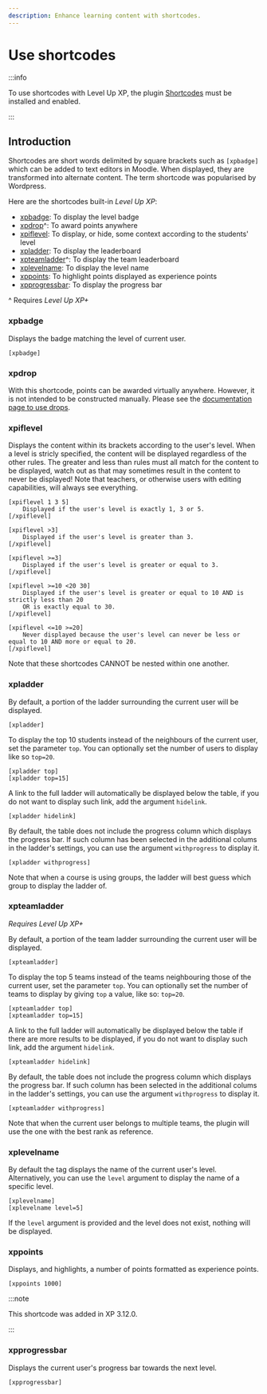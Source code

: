 ```yaml
---
description: Enhance learning content with shortcodes.
---
```


# Use shortcodes

:::info

To use shortcodes with Level Up XP, the plugin [Shortcodes](https://moodle.org/plugins/filter_shortcodes) must be installed and enabled.

:::

## Introduction

Shortcodes are short words delimited by square brackets such as `[xpbadge]` which can be added to text editors in Moodle. When displayed, they are transformed into alternate content. The term shortcode was popularised by Wordpress.

Here are the shortcodes built-in _Level Up XP_:

- [xpbadge](#xpbadge): To display the level badge
- [xpdrop](#xprop)^: To award points anywhere
- [xpiflevel](#xpiflevel): To display, or hide, some context according to the students' level
- [xpladder](#xpladder): To display the leaderboard
- [xpteamladder](#xpteamladder)^: To display the team leaderboard
- [xplevelname](#xplevelname): To display the level name
- [xppoints](#xppoints): To highlight points displayed as experience points
- [xpprogressbar](#xpprogressbar): To display the progress bar

^ Requires _Level Up XP+_

### xpbadge

Displays the badge matching the level of current user.

`[xpbadge]`

### xpdrop

With this shortcode, points can be awarded virtually anywhere. However, it is not intended to be constructed manually. Please see the [documentation page to use drops](../use-drops/index.mdx).

### xpiflevel

Displays the content within its brackets according to the user's level. When a level is stricly specified, the content will be displayed regardless of the other rules. The greater and less than rules must all match for the content to be displayed, watch out as that may sometimes result in the content to never be displayed! Note that teachers, or otherwise users with editing capabilities, will always see everything.

```
[xpiflevel 1 3 5]
    Displayed if the user's level is exactly 1, 3 or 5.
[/xpiflevel]

[xpiflevel >3]
    Displayed if the user's level is greater than 3.
[/xpiflevel]

[xpiflevel >=3]
    Displayed if the user's level is greater or equal to 3.
[/xpiflevel]

[xpiflevel >=10 <20 30]
    Displayed if the user's level is greater or equal to 10 AND is strictly less than 20
    OR is exactly equal to 30.
[/xpiflevel]

[xpiflevel <=10 >=20]
    Never displayed because the user's level can never be less or equal to 10 AND more or equal to 20.
[/xpiflevel]
```

Note that these shortcodes CANNOT be nested within one another.

### xpladder

By default, a portion of the ladder surrounding the current user will be displayed.

```
[xpladder]
```

To display the top 10 students instead of the neighbours of the current user, set the parameter `top`. You can optionally set the number of users to display like so `top=20`.

```
[xpladder top]
[xpladder top=15]
```

A link to the full ladder will automatically be displayed below the table, if you do not want to display such link, add the argument `hidelink`.

```
[xpladder hidelink]
```

By default, the table does not include the progress column which displays the progress bar. If such column has been selected in the additional colums in the ladder's settings, you can use the argument `withprogress` to display it.

```
[xpladder withprogress]
```

Note that when a course is using groups, the ladder will best guess which group to display the ladder of.

### xpteamladder

_Requires Level Up XP+_

By default, a portion of the team ladder surrounding the current user will be displayed.

```
[xpteamladder]
```

To display the top 5 teams instead of the teams neighbouring those of the current user, set the parameter `top`. You can optionally set the number of teams to display by giving `top` a value, like so: `top=20`.

```
[xpteamladder top]
[xpteamladder top=15]
```

A link to the full ladder will automatically be displayed below the table if there are more results to be displayed, if you do not want to display such link, add the argument `hidelink`.

```
[xpteamladder hidelink]
```

By default, the table does not include the progress column which displays the progress bar. If such column has been selected in the additional colums in the ladder\'s settings, you can use the argument `withprogress` to display it.

```
[xpteamladder withprogress]
```

Note that when the current user belongs to multiple teams, the plugin will use the one with the best rank as reference.

### xplevelname

By default the tag displays the name of the current user's level.
Alternatively, you can use the `level` argument to display the name of a specific level.

```
[xplevelname]
[xplevelname level=5]
```

If the `level` argument is provided and the level does not exist, nothing will be displayed.

### xppoints

Displays, and highlights, a number of points formatted as experience points.

```
[xppoints 1000]
```

:::note

This shortcode was added in XP 3.12.0.

:::

### xpprogressbar

Displays the current user's progress bar towards the next level.

```
[xpprogressbar]
```
